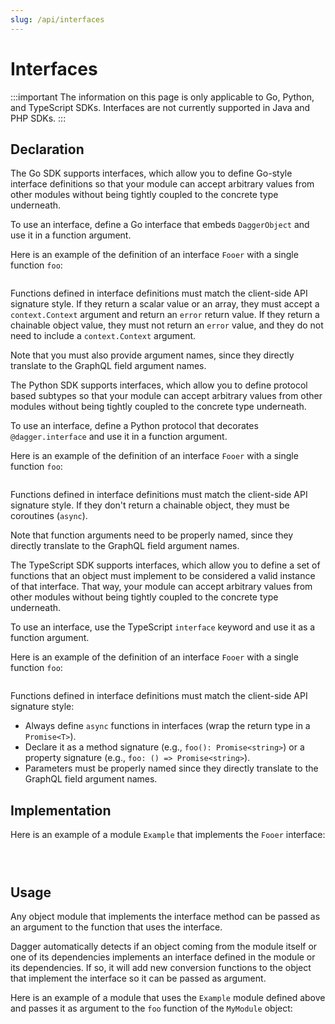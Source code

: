 ```yaml
---
slug: /api/interfaces
---
```


# Interfaces

:::important
The information on this page is only applicable to Go, Python, and TypeScript SDKs.
Interfaces are not currently supported in Java and PHP SDKs.
:::

## Declaration

<Tabs groupId="language" queryString="sdk">
<TabItem value="go" label="Go">

The Go SDK supports interfaces, which allow you to define Go-style interface
definitions so that your module can accept arbitrary values from other modules
without being tightly coupled to the concrete type underneath.

To use an interface, define a Go interface that embeds `DaggerObject` and use
it in a function argument.

Here is an example of the definition of an interface `Fooer` with a single function `foo`:

```go file=./snippets/interfaces/declarations/go/main.go
```

Functions defined in interface definitions must match the client-side API
signature style. If they return a scalar value or an array, they must accept a
`context.Context` argument and return an `error` return value. If they return a
chainable object value, they must not return an `error` value, and they do not need
to include a `context.Context` argument.

Note that you must also provide argument names, since they directly translate
to the GraphQL field argument names.

</TabItem>

<TabItem value="python" label="Python">

The Python SDK supports interfaces, which allow you to define protocol based
subtypes so that your module can accept arbitrary values from other modules
without being tightly coupled to the concrete type underneath.

To use an interface, define a Python protocol that decorates `@dagger.interface`
and use it in a function argument.

Here is an example of the definition of an interface `Fooer` with a single function `foo`:

```python file=./snippets/interfaces/declarations/python/main.py
```

Functions defined in interface definitions must match the client-side API
signature style. If they don't return a chainable object, they must be coroutines
(`async`).

Note that function arguments need to be properly named, since they directly translate
to the GraphQL field argument names.

</TabItem>

<TabItem value="typescript" label="TypeScript">

The TypeScript SDK supports interfaces, which allow you to define a set of functions
that an object must implement to be considered a valid instance of that interface.
That way, your module can accept arbitrary values from other modules without being
tightly coupled to the concrete type underneath.

To use an interface, use the TypeScript `interface` keyword and use it
as a function argument.

Here is an example of the definition of an interface `Fooer` with a single function `foo`:

```ts file=./snippets/interfaces/declarations/typescript/index.ts
```

Functions defined in interface definitions must match the client-side API
signature style:

- Always define `async` functions in interfaces (wrap the return type in a `Promise<T>`).
- Declare it as a method signature (e.g., `foo(): Promise<string>`) or a property signature (e.g., `foo: () => Promise<string>`).
- Parameters must be properly named since they directly translate to the GraphQL field argument names.

</TabItem>

</Tabs>

## Implementation

Here is an example of a module `Example` that implements the `Fooer` interface:

<Tabs groupId="language" queryString="sdk">
<TabItem value="go" label="Go">

```go file=./snippets/interfaces/implementations/go/main.go
```

</TabItem>
<TabItem value="python" label="Python">

```go file=./snippets/interfaces/implementations/python/main.py
```

</TabItem>
<TabItem value="typescript" label="TypeScript">

```ts file=./snippets/interfaces/implementations/typescript/index.ts
```

</TabItem>
</Tabs>

## Usage

Any object module that implements the interface method can be passed as an argument to the function
that uses the interface.

Dagger automatically detects if an object coming from the module itself or one of its dependencies implements
an interface defined in the module or its dependencies.
If so, it will add new conversion functions to the object that implement the interface
so it can be passed as argument.

Here is an example of a module that uses the `Example` module defined above and
passes it as argument to the `foo` function of the `MyModule` object:

<Tabs groupId="language" queryString="sdk">
<TabItem value="go" label="Go">

```go file=./snippets/interfaces/usages/go/main.go
```

</TabItem>
<TabItem value="python" label="Python">

```python file=./snippets/interfaces/usages/python/main.py
```

</TabItem>
<TabItem value="typescript" label="TypeScript">

```ts file=./snippets/interfaces/usages/typescript/index.ts
```

</TabItem>
</Tabs>
